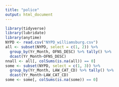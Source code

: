 ```yaml
---
title: "police"
output: html_document
---
```


```r
library(tidyverse)
library(lubridate)
library(anytime)
NYPD <- read.csv("NYPD_williamsburg.csv") 
all <- subset(NYPD, select = c(1, 2)) %>%
  group_by(Yr_Month, OFNS_DESC) %>% tally() %>%
  dcast(Yr_Month~OFNS_DESC)
nnall <- all[, colSums(is.na(all)) == 0]
some <- subset(NYPD, select = c(1, 3)) %>%
  group_by(Yr_Month, LAW_CAT_CD) %>% tally() %>%
  dcast(Yr_Month~LAW_CAT_CD)
some <- some[, colSums(is.na(some)) == 0]


```
